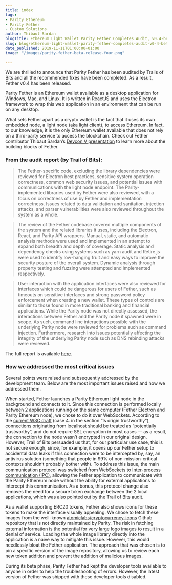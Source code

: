 ```yaml
---
title: index
tags:
- Parity Ethereum
- Parity Fether
- Custom Solutions
author: Thibaut Sardan
blogTitle: Ethereum Light Wallet Parity Fether Completes Audit, v0.4-beta Shipped
slug: blog/ethereum-light-wallet-parity-fether-completes-audit-v0-4-beta-shipped/
date_published: 2019-11-11T01:00:00+01:00
image: "/images/parity-fether-beta-release-four.png"

---
```

We are thrilled to announce that Parity Fether has been audited by Trails of Bits and all the recommended fixes have been completed. As a result, Fether v0.4 has been released.

Parity Fether is an Ethereum wallet available as a desktop application for Windows, Mac, and Linux. It is written in ReactJS and uses the Electron framework to wrap this web application in an environment that can be run on any desktop.

What sets Fether apart as a crypto wallet is the fact that it uses its own embedded node, a light node (aka light client), to access Ethereum. In fact, to our knowledge, it is the only Ethereum wallet available that does not rely on a third-party service to access the blockchain. Check out Fether contributor Thibaut Sardan’s [Devcon V presentation](https://slideslive.com/38920073/lessons-learned-to-build-a-dapp-on-a-light-client) to learn more about the building blocks of Fether.

### From the audit report (by Trail of Bits):

> The Fether-specific code, excluding the library dependencies were reviewed for Electron best practices, sensitive system operation correctness, common web security issues, and potential issues with communications with the light node endpoint. The Parity-implemented libraries used by Fether were also reviewed, with a focus on correctness of use by Fether and implementation correctness. Issues related to data validation and sanitation, injection attacks, and parser vulnerabilities were also reviewed throughout the system as a whole.

> The review of the Fether codebase covered multiple components of the system and the related libraries it uses, including the Electron, React, and Parity API wrappers. Manual, static, and automatic analysis methods were used and implemented in an attempt to expand both breadth and depth of coverage. Static analysis and dependency checks using systems such as yarn audit and Retire.js were used to identify low-hanging fruit and easy ways to improve the security posture of the overall system. Dynamic analysis through property testing and fuzzing were attempted and implemented respectively.

> User interaction with the application interfaces were also reviewed for interfaces which could be dangerous for users of Fether, such as timeouts on sensitive interfaces and strong password policy enforcement when creating a new wallet. These types of controls are similar to those found in more traditional banking and financial applications. While the Parity node was not directly assessed, the interactions between Fether and the Parity node it spawned were in scope. As such, command line interactions possible with the underlying Parity node were reviewed for problems such as command injection. Furthermore, research into issues potentially affecting the integrity of the underlying Parity node such as DNS rebinding attacks were reviewed.

The full report is available [here](https://www.parity.io/assets/docs/Parity-Fether-Final-Report.pdf).

### How we addressed the most critical issues

Several points were raised and subsequently addressed by the development team. Below are the most important issues raised and how we addressed them.

When started, Fether launches a Parity Ethereum light node in the background and connects to it. Since this connection is performed locally between 2 applications running on the same computer (Fether Electron and Parity Ethereum node), we chose to do it over WebSockets. According to the [current W3C draft](https://w3c.github.io/webappsec-secure-contexts/#is-origin-trustworthy) (case 4. in the section “Is origin trustworthy”), connections originating from localhost should be treated as “potentially trustworthy”, and do not require SSL encryption in most cases — as a result, the connection to the node wasn’t encrypted in our original design. However, Trail of Bits persuaded us that, for our particular use case, this is not secure enough, since, for example, it opens up our Fether setup to accidental data leaks if this connection were to be intercepted by, say, an antivirus solution (something that people in 99% of non-mission-critical contexts shouldn’t probably bother with). To address this issue, the main communication protocol was switched from WebSockets to [Inter-process communication (IPC)](https://en.wikipedia.org/wiki/Inter-process_communication), allowing the Fether application to communicate with the Parity Ethereum node without the ability for external applications to intercept this communication. As a bonus, this protocol change also removes the need for a secure token exchange between the 2 local applications, which was also pointed out by the Trail of Bits audit.

As a wallet supporting ERC20 tokens, Fether also shows icons for these tokens to make the interface visually appealing. We chose to fetch these images from the well-known [atomiclabs/cryptocurrency-icons](https://github.com/atomiclabs/cryptocurrency-icons) Github repository that is not directly maintained by Parity. The risk in fetching external information is the potential for very large logo images to result in a denial of service. Loading the whole image library directly into the application is a naive way to mitigate this issue. However, this would needlessly bloat the Fether application. The approach that was chosen is to pin a specific version of the image repository, allowing us to review each new token addition and prevent the addition of malicious images.

During its beta phase, Parity Fether had kept the developer tools available to anyone in order to help the troubleshooting of errors. However, the latest version of Fether was shipped with these developer tools disabled.